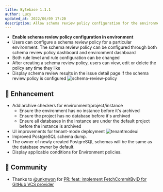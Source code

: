 ```yaml
---
title: Bytebase 1.1.1
author: Lucy
updated_at: 2022/06/09 17:20
description: Allow schema review policy configuration for the environment. Add archive checkers for environment/project/instance. UI improvements for tenant-mode deployment. Improved PostgreSQL schema dump. The owner of newly created PostgreSQL schemas is the database owner by default. Display applicable conditions for Environment policies.
---
```


- **Enable schema review policy configuration in environment**
- Users can configure a schema review policy for a particular environment. The schema review policy can be configured through both schema review policy dashboard and environment dashboard
- Both rule level and rule configuration can be changed
- After creating a schema review policy, users can view, edit or delete the policy any time they like
- Display schema review results in the issue detail page if the schema review policy is configured
  ![schema-review-policy](/content/changelog/1.1.1/schema-review-policy-check.webp)

## 🎄 Enhancement

- Add archive checkers for environment/project/instance
  - Ensure the environment has no instance before it's archived
  - Ensure the project has no database before it's archived
  - Ensure all databases in the instance are under the default project before the instance is archived
- UI improvements for tenant-mode deployment
  ![tenantmodeui](/content/changelog/1.1.1/tenant-mode-ui-improvement.webp)
- Improved PostgreSQL schema dump.
- The owner of newly created PostgreSQL schemas will be the same as the database owner by default.
- Display applicable conditions for Environment policies.

## 🎠 Community

- Thanks to [@unknwon](https://github.com/unknwon) for [PR: feat: implement FetchCommitByID for GitHub VCS provider](https://github.com/bytebase/bytebase/pull/1417)

<IncludeBlock url="/docs/get-started/install/install-upgrade"></IncludeBlock>
